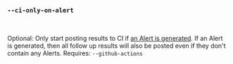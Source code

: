 ### `--ci-only-on-alert`

<br />

Optional: Only start posting results to CI if [an Alert is generated](/docs/explanation/thresholds/#alerts).
If an Alert is generated, then all follow up results will also be posted even if they don't contain any Alerts.
Requires: `--github-actions`